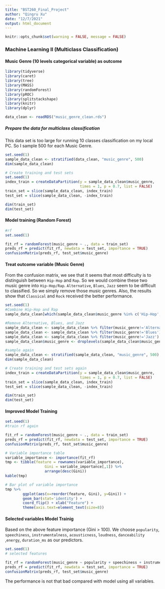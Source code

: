 ```yaml
---
title: "BST260_Final_Project"
author: "Qingru Xu"
date: "12/7/2021"
output: html_document
---
```


```r
knitr::opts_chunk$set(warning = FALSE, message = FALSE) 
```

### Machine Learning II (Multiclass Classification)
#### Music Genre (10 levels categorical variable) as outcome

```r
library(tidyverse)
library(caret)
library(tree)
library(MASS)
library(randomForest)
library(pROC)
library(splitstackshape)
library(knitr)
library(dplyr)
```

```r
data_clean <- readRDS("music_genre_clean.rds")
```

##### Prepare the data for multiclass classification

This data set is too large for running 10 classes classification on my local PC. So I sample 500 for each Music Genre. 
```r
set.seed(1)
sample_data_clean <- stratified(data_clean, "music_genre", 500)
dim(sample_data_clean)
```

```r
# Create training and test sets
set.seed(1)
index_train = createDataPartition(y = sample_data_clean$music_genre, 
                                  times = 1, p = 0.7, list = FALSE)
train_set = slice(sample_data_clean, index_train)
test_set = slice(sample_data_clean, -index_train)

dim(train_set)
dim(test_set)
```

#### Model training (Random Forest)

```r
#rf
set.seed(1)

fit_rf = randomForest(music_genre ~ ., data = train_set)
preds_rf = predict(fit_rf, newdata = test_set, importance = TRUE)
confusionMatrix(preds_rf, test_set$music_genre)
```

#### Treat outcome variable (Music Genre)

From the confusion matrix, we see that it seems that most difficulty is to distinguish between `Hip-Hop` and `Rap`. So we would combine these two music genre into `Hip-Hop/Rap`. `Alternative`, `Blues`, `Jazz` seem to be difficult to classified. So we simply remove those music genres.  Also, the results show that `Classical` and `Rock` received the better performance.

```r
set.seed(1)
#Combine Hip-Hop and Rap
sample_data_clean[which(sample_data_clean$music_genre %in% c('Hip-Hop','Rap'))]$music_genre <- "Hip-Hop/Rap"

#Remove Alternative, Blues, and Jazz
sample_data_clean <- sample_data_clean %>% filter(music_genre!='Alternative')
sample_data_clean <- sample_data_clean %>% filter(music_genre!='Blues')
sample_data_clean <- sample_data_clean %>% filter(music_genre!='Jazz')
sample_data_clean$music_genre <- droplevels(sample_data_clean$music_genre)

#sample again
sample_data_clean <- stratified(sample_data_clean, "music_genre", 500)
dim(sample_data_clean)

# Create training and test sets again
index_train = createDataPartition(y = sample_data_clean$music_genre, 
                                  times = 1, p = 0.7, list = FALSE)
train_set = slice(sample_data_clean, index_train)
test_set = slice(sample_data_clean, -index_train)

dim(train_set)
dim(test_set)
```

#### Improved Model Training

```r
set.seed(1)
#train rf again

fit_rf = randomForest(music_genre ~ ., data = train_set)
preds_rf = predict(fit_rf, newdata = test_set, importance = TRUE)
confusionMatrix(preds_rf, test_set$music_genre)
```

```r
# Variable importance table
variable_importance <- importance(fit_rf) 
tmp <- tibble(feature = rownames(variable_importance),
                  Gini = variable_importance[,1]) %>%
                  arrange(desc(Gini))
kable(tmp)
```

```r
# Bar plot of variable importance 
tmp %>% 
        ggplot(aes(x=reorder(feature, Gini), y=Gini)) +
        geom_bar(stat='identity') +
        coord_flip() + xlab("Feature") +
        theme(axis.text=element_text(size=8))
```

#### Selected variables Model Trainig

Based on the above feature importance (Gini > 100). We choose `popularity`, `speechiness`, `instrumentalness`, `acousticness`, `loudness`, `danceability` ,`energy`, `duration_ms` as our predictors.

```r
set.seed(1)
# selected features

fit_rf = randomForest(music_genre ~ popularity + speechiness + instrumentalness + acousticness + loudness + danceability + energy + duration_ms, data = train_set)
preds_rf = predict(fit_rf, newdata = test_set, importance = TRUE)
confusionMatrix(preds_rf, test_set$music_genre)
```

The performance is not that bad compared with model using all variables. 